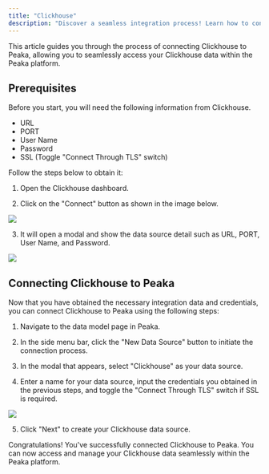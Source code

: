 ```yaml
---
title: "Clickhouse"
description: "Discover a seamless integration process! Learn how to connect Clickhouse to Peaka effortlessly for streamlined transactions."
---
```


This article guides you through the process of connecting Clickhouse to Peaka, allowing you to seamlessly access your Clickhouse data within the Peaka platform.

## Prerequisites

Before you start, you will need the following information from Clickhouse.

- URL
- PORT
- User Name
- Password
- SSL (Toggle "Connect Through TLS" switch)

Follow the steps below to obtain it:

1. Open the Clickhouse dashboard.

2. Click on the "Connect" button as shown in the image below.

<img src="https://cdn.peaka.com/integrations/clickhouse-1.png" />

3. It will open a modal and show the data source detail such as URL, PORT, User Name, and Password.

<img src="https://cdn.peaka.com/integrations/clickhouse-2.png" />

## Connecting Clickhouse to Peaka

Now that you have obtained the necessary integration data and credentials, you can connect Clickhouse to Peaka using the following steps:

1. Navigate to the data model page in Peaka.

2. In the side menu bar, click the "New Data Source" button to initiate the connection process.

3. In the modal that appears, select "Clickhouse" as your data source.

4. Enter a name for your data source, input the credentials you obtained in the previous steps, and toggle the "Connect Through TLS" switch if SSL is required.

<img src="https://cdn.peaka.com/integrations/clickhouse-3.png" />

5. Click "Next" to create your Clickhouse data source.

Congratulations! You've successfully connected Clickhouse to Peaka. You can now access and manage your Clickhouse data seamlessly within the Peaka platform.
